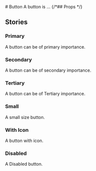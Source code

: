 
<Meta of={ButtonStories} />
# Button
 A button is ...
 <Primary />
{/*## Props
<Controls /> */}

## Stories

### Primary

A button can be of primary importance.

<Story of={ButtonStories.Primary} /> 

### Secondary

A button can be of secondary importance.

<Story of={ButtonStories.Secondary} /> 

### Tertiary

A button can be of Tertiary importance.

<Story of={ButtonStories.Tertiary} />

### Small

A small size button.

<Story of={ButtonStories.Small} />

### With Icon

A button with icon.

<Story of={ButtonStories.WithIcon} />

### Disabled

A Disabled button.

<Story of={ButtonStories.Disabled} />